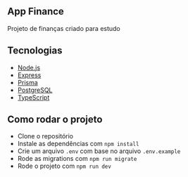 ## App Finance

Projeto de finanças criado para estudo 

## Tecnologias

- [Node.js](https://nodejs.org/en/)
- [Express](https://expressjs.com/pt-br/)
- [Prisma](https://www.prisma.io/)
- [PostgreSQL](https://www.postgresql.org/)
- [TypeScript](https://www.typescriptlang.org/)

## Como rodar o projeto

- Clone o repositório
- Instale as dependências com `npm install`
- Crie um arquivo `.env` com base no arquivo `.env.example`
- Rode as migrations com `npm run migrate`
- Rode o projeto com `npm run dev`
